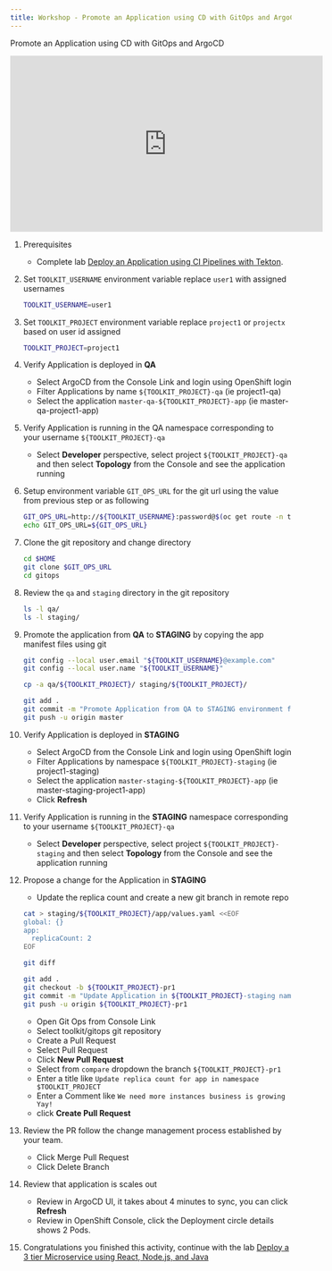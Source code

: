 ```yaml
---
title: Workshop - Promote an Application using CD with GitOps and ArgoCD
---
```



<PageDescription>

Promote an Application using CD with GitOps and ArgoCD

</PageDescription>


<iframe width="560" height="315" src="https://www.youtube.com/embed/Fr85xbcM_es" frameborder="0" allow="accelerometer; autoplay; clipboard-write; encrypted-media; gyroscope; picture-in-picture" allowfullscreen></iframe>


1. Prerequisites
    - Complete lab [Deploy an Application using CI Pipelines with Tekton](./ci).

1. Set `TOOLKIT_USERNAME` environment variable replace `user1` with assigned usernames
    ```bash
    TOOLKIT_USERNAME=user1
    ```

1. Set `TOOLKIT_PROJECT` environment variable replace `project1` or `projectx` based on user id assigned
    ```bash
    TOOLKIT_PROJECT=project1
    ```

1. Verify Application is deployed in **QA**
    - Select ArgoCD from the Console Link and login using OpenShift login
    - Filter Applications by name `${TOOLKIT_PROJECT}-qa` (ie project1-qa)
    - Select the application `master-qa-${TOOLKIT_PROJECT}-app` (ie master-qa-project1-app)

1. Verify Application is running in the QA namespace corresponding to your username `${TOOLKIT_PROJECT}-qa`
    - Select **Developer** perspective, select project `${TOOLKIT_PROJECT}-qa` and then select **Topology** from the Console and see the application running

1. Setup environment variable `GIT_OPS_URL` for the git url using the value from previous step or as following
    ```bash
    GIT_OPS_URL=http://${TOOLKIT_USERNAME}:password@$(oc get route -n tools gogs --template='{{.spec.host}}')/toolkit/gitops
    echo GIT_OPS_URL=${GIT_OPS_URL}
    ```

1. Clone the git repository and change directory
    ```bash
    cd $HOME
    git clone $GIT_OPS_URL
    cd gitops
    ```

1. Review the `qa` and `staging` directory in the git repository
    ```bash
    ls -l qa/
    ls -l staging/
    ```

1. Promote the application from **QA** to **STAGING** by copying the app manifest files using git
    ```bash
    git config --local user.email "${TOOLKIT_USERNAME}@example.com"
    git config --local user.name "${TOOLKIT_USERNAME}"

    cp -a qa/${TOOLKIT_PROJECT}/ staging/${TOOLKIT_PROJECT}/

    git add .
    git commit -m "Promote Application from QA to STAGING environment for $TOOLKIT_PROJECT"
    git push -u origin master
    ```

1. Verify Application is deployed in **STAGING**
    - Select ArgoCD from the Console Link and login using OpenShift login
    - Filter Applications by namespace `${TOOLKIT_PROJECT}-staging` (ie project1-staging)
    - Select the application `master-staging-${TOOLKIT_PROJECT}-app` (ie master-staging-project1-app)
    - Click **Refresh**

1. Verify Application is running in the **STAGING** namespace corresponding to your username `${TOOLKIT_PROJECT}-qa`
    - Select **Developer** perspective, select project `${TOOLKIT_PROJECT}-staging` and then select **Topology** from the Console and see the application running

1. Propose a change for the Application in **STAGING**
    - Update the replica count and create a new git branch in remote repo
    ```bash
    cat > staging/${TOOLKIT_PROJECT}/app/values.yaml <<EOF
    global: {}
    app:
      replicaCount: 2
    EOF

    git diff

    git add .
    git checkout -b ${TOOLKIT_PROJECT}-pr1
    git commit -m "Update Application in ${TOOLKIT_PROJECT}-staging namespace"
    git push -u origin ${TOOLKIT_PROJECT}-pr1
    ```
    - Open Git Ops from Console Link
    - Select toolkit/gitops git repository
    - Create a Pull Request
    - Select Pull Request
    - Click **New Pull Request**
    - Select from `compare` dropdown the branch `${TOOLKIT_PROJECT}-pr1`
    - Enter a title like `Update replica count for app in namespace $TOOLKIT_PROJECT`
    - Enter a Comment like `We need more instances business is growing Yay!`
    - click **Create Pull Request**

1. Review the PR follow the change management process established by your team.
    - Click Merge Pull Request
    - Click Delete Branch

1. Review that application is scales out
    - Review in ArgoCD UI, it takes about 4 minutes to sync, you can click **Refresh**
    - Review in OpenShift Console, click the Deployment circle details shows 2 Pods.

1. Congratulations you finished this activity, continue with the lab [Deploy a 3 tier Microservice using React, Node.js, and Java](../inventory)